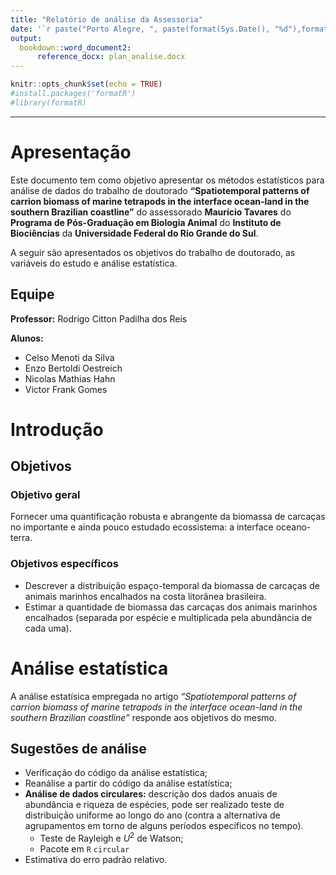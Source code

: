 ```yaml
---
title: "Relatório de análise da Assessoria"
date: '`r paste("Porto Alegre, ", paste(format(Sys.Date(), "%d"),format(Sys.Date(), "%B"), format(Sys.Date(), "%Y"), sep = " de "), sep = "")`'
output:
  bookdown::word_document2:
      reference_docx: plan_analise.docx
---
```


```r
knitr::opts_chunk$set(echo = TRUE)
#install.packages('formatR')
#library(formatR)
```

***

# Apresentação

Este documento tem como objetivo apresentar os métodos estatísticos para análise de dados do trabalho de doutorado __"Spatiotemporal patterns of carrion biomass of marine tetrapods in the interface ocean-land in the southern Brazilian coastline"__ do assessorado __Maurício Tavares__ do __Programa de Pós-Graduação em Biologia Animal__ do __Instituto de Biociências__ da __Universidade Federal do Rio Grande do Sul__. 


A seguir são apresentados os objetivos do trabalho de doutorado, as variáveis do estudo e análise estatística. 

## Equipe

__Professor:__ Rodrigo Citton Padilha dos Reis

__Alunos:__

- Celso Menoti da Silva
- Enzo Bertoldi Oestreich
- Nicolas Mathias Hahn
- Victor Frank Gomes

\newpage

# Introdução

## Objetivos

### Objetivo geral

Fornecer uma quantificação robusta e abrangente da biomassa de carcaças no importante e ainda pouco estudado ecossistema: a interface oceano-terra.

### Objetivos específicos

- Descrever a distribuição espaço-temporal da biomassa de carcaças de animais marinhos encalhados na costa litorânea brasileira.
- Estimar a quantidade de biomassa das carcaças dos animais marinhos encalhados (separada por espécie e multiplicada pela abundância de cada uma).

# Análise estatística

A análise estatísica empregada no artigo _"Spatiotemporal patterns of carrion biomass of marine tetrapods in the interface ocean-land in the southern Brazilian coastline"_ responde aos objetivos do mesmo.

## Sugestões de análise

- Verificação do código da análise estatística;
- Reanálise a partir do código da análise estatística;
- __Análise de dados circulares:__ descrição dos dados anuais de abundância e riqueza de espécies, pode ser realizado teste de distribuição uniforme ao longo do ano (contra a alternativa de agrupamentos em torno de alguns períodos específicos no tempo).
    + Teste de Rayleigh e $U^2$ de Watson;
    + Pacote em `R` `circular`
- Estimativa do erro padrão relativo.
